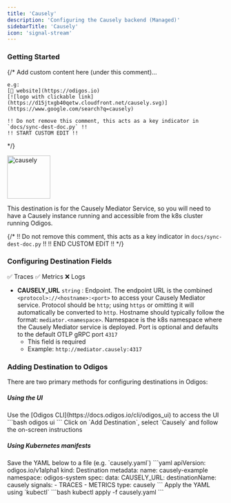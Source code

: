 ```yaml
---
title: 'Causely'
description: 'Configuring the Causely backend (Managed)'
sidebarTitle: 'Causely'
icon: 'signal-stream'
---
```


### Getting Started

{/*
    Add custom content here (under this comment)...

    e.g:
    [🔗 website](https://odigos.io)
    [![logo with clickable link](https://d15jtxgb40qetw.cloudfront.net/causely.svg)](https://www.google.com/search?q=causely)

    !! Do not remove this comment, this acts as a key indicator in `docs/sync-dest-doc.py` !!
    !! START CUSTOM EDIT !!
*/}

<img src='https://d15jtxgb40qetw.cloudfront.net/causely.svg' alt='causely' width="100" height="100" className="not-prose" />

This destination is for the Causely Mediator Service, so you will need to have a Causely instance running and accessible from the k8s cluster running Odigos.

{/*
    !! Do not remove this comment, this acts as a key indicator in `docs/sync-dest-doc.py` !!
    !! END CUSTOM EDIT !!
*/}

### Configuring Destination Fields

<Accordion title="Supported Signals:">
  ✅ Traces
  ✅ Metrics
  ❌ Logs
</Accordion>

- **CAUSELY_URL** `string` : Endpoint. The endpoint URL is the combined `<protocol>://<hostname>:<port>` to access your Causely Mediator service. Protocol should be `http`; using `https` or omitting it will automatically be converted to `http`. Hostname should typically follow the format: `mediator.<namespace>`. Namespace is the k8s namespace where the Causely Mediator service is deployed. Port is optional and defaults to the default OTLP gRPC port `4317`
  - This field is required
  - Example: `http://mediator.causely:4317`

### Adding Destination to Odigos

There are two primary methods for configuring destinations in Odigos:

##### **Using the UI**

<Steps>
  <Step>
    Use the [Odigos CLI](https://docs.odigos.io/cli/odigos_ui) to access the UI
    ```bash
    odigos ui
    ```
  </Step>
  <Step>
    Click on `Add Destination`, select `Causely` and follow the on-screen instructions
  </Step>
</Steps>

##### **Using Kubernetes manifests**

<Steps>
  <Step>
    Save the YAML below to a file (e.g. `causely.yaml`)
    ```yaml
    apiVersion: odigos.io/v1alpha1
    kind: Destination
    metadata:
      name: causely-example
      namespace: odigos-system
    spec:
      data:
        CAUSELY_URL: <Endpoint>
      destinationName: causely
      signals:
      - TRACES
      - METRICS
      type: causely
    ```
  </Step>
  <Step>
    Apply the YAML using `kubectl`
    ```bash
    kubectl apply -f causely.yaml
    ```
  </Step>
</Steps>
